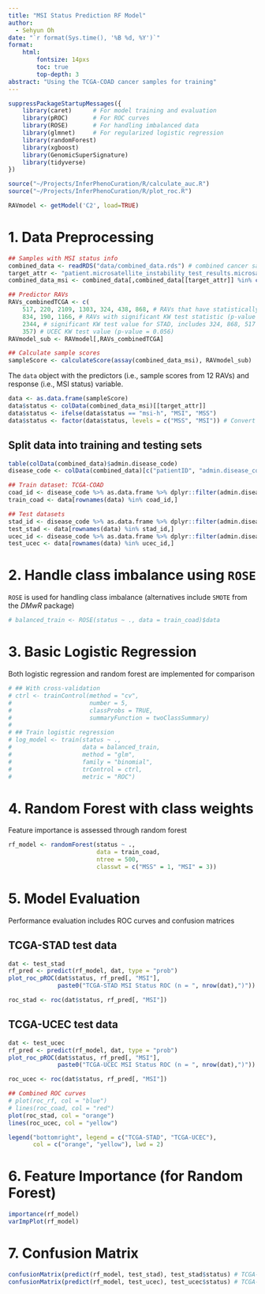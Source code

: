 ```yaml
---
title: "MSI Status Prediction RF Model"
author:
  - Sehyun Oh
date: "`r format(Sys.time(), '%B %d, %Y')`"
format:
    html:
        fontsize: 14pxs
        toc: true
        top-depth: 3
abstract: "Using the TCGA-COAD cancer samples for training"
---
```


```r
suppressPackageStartupMessages({
    library(caret)      # For model training and evaluation
    library(pROC)       # For ROC curves
    library(ROSE)       # For handling imbalanced data
    library(glmnet)     # For regularized logistic regression
    library(randomForest)
    library(xgboost)
    library(GenomicSuperSignature)
    library(tidyverse)
})

source("~/Projects/InferPhenoCuration/R/calculate_auc.R")
source("~/Projects/InferPhenoCuration/R/plot_roc.R")
```

```r
RAVmodel <- getModel('C2', load=TRUE)
```

# 1. Data Preprocessing

```r
## Samples with MSI status info
combined_data <- readRDS("data/combined_data.rds") # combined cancer samples from three TCGA datasets
target_attr <- "patient.microsatellite_instability_test_results.microsatellite_instability_test_result.mononucleotide_and_dinucleotide_marker_panel_analysis_status"
combined_data_msi <- combined_data[,combined_data[[target_attr]] %in% c("msi-h", "mss")]

## Predictor RAVs
RAVs_combinedTCGA <- c(
    517, 220, 2109, 1303, 324, 438, 868, # RAVs that have statistically significant pairwise wilcoxon p-values of mss vs msi-h
    834, 190, 1166, # RAVs with significant KW test statistic (p-value < 0.05) for COAD
    2344, # significant KW test value for STAD, includes 324, 868, 517 above
    357) # UCEC KW test value (p-value = 0.056)
RAVmodel_sub <- RAVmodel[,RAVs_combinedTCGA]

## Calculate sample scores
sampleScore <- calculateScore(assay(combined_data_msi), RAVmodel_sub)
```

The `data` object with the predictors (i.e., sample scores from 12 RAVs) and 
response (i.e., MSI status) variable.

```r
data <- as.data.frame(sampleScore)
data$status <- colData(combined_data_msi)[[target_attr]]
data$status <- ifelse(data$status == "msi-h", "MSI", "MSS")
data$status <- factor(data$status, levels = c("MSS", "MSI")) # Convert outcome to factor
```

## Split data into training and testing sets
```r
table(colData(combined_data)$admin.disease_code)
disease_code <- colData(combined_data)[c("patientID", "admin.disease_code")]

## Train dataset: TCGA-COAD
coad_id <- disease_code %>% as.data.frame %>% dplyr::filter(admin.disease_code == "coad") %>% pull(patientID)
train_coad <- data[rownames(data) %in% coad_id,]

## Test datasets
stad_id <- disease_code %>% as.data.frame %>% dplyr::filter(admin.disease_code == "stad") %>% pull(patientID)
test_stad <- data[rownames(data) %in% stad_id,]
ucec_id <- disease_code %>% as.data.frame %>% dplyr::filter(admin.disease_code == "ucec") %>% pull(patientID)
test_ucec <- data[rownames(data) %in% ucec_id,]
```



# 2. Handle class imbalance using `ROSE`
`ROSE` is used for handling class imbalance (alternatives include `SMOTE` from the *DMwR* package)

```r
# balanced_train <- ROSE(status ~ ., data = train_coad)$data
```


# 3. Basic Logistic Regression
Both logistic regression and random forest are implemented for comparison

```r
# ## With cross-validation
# ctrl <- trainControl(method = "cv", 
#                      number = 5,
#                      classProbs = TRUE,
#                      summaryFunction = twoClassSummary)
# 
# ## Train logistic regression
# log_model <- train(status ~ .,
#                    data = balanced_train,
#                    method = "glm",
#                    family = "binomial",
#                    trControl = ctrl,
#                    metric = "ROC")
```


# 4. Random Forest with class weights
Feature importance is assessed through random forest

```r
rf_model <- randomForest(status ~ .,
                         data = train_coad,
                         ntree = 500,
                         classwt = c("MSS" = 1, "MSI" = 3))
```


# 5. Model Evaluation
Performance evaluation includes ROC curves and confusion matrices


## TCGA-STAD test data
```r
dat <- test_stad
rf_pred <- predict(rf_model, dat, type = "prob")
plot_roc_pROC(dat$status, rf_pred[, "MSI"], 
              paste0("TCGA-STAD MSI Status ROC (n = ", nrow(dat),")")) # update the plot title

roc_stad <- roc(dat$status, rf_pred[, "MSI"])
```

## TCGA-UCEC test data
```r
dat <- test_ucec
rf_pred <- predict(rf_model, dat, type = "prob")
plot_roc_pROC(dat$status, rf_pred[, "MSI"], 
              paste0("TCGA-UCEC MSI Status ROC (n = ", nrow(dat),")")) # update the plot title

roc_ucec <- roc(dat$status, rf_pred[, "MSI"])
```

```r
## Combined ROC curves
# plot(roc_rf, col = "blue")
# lines(roc_coad, col = "red")
plot(roc_stad, col = "orange")
lines(roc_ucec, col = "yellow")

legend("bottomright", legend = c("TCGA-STAD", "TCGA-UCEC"),
       col = c("orange", "yellow"), lwd = 2)
```




# 6. Feature Importance (for Random Forest)
```r
importance(rf_model)
varImpPlot(rf_model)
```


# 7. Confusion Matrix
```r
confusionMatrix(predict(rf_model, test_stad), test_stad$status) # TCGA-STAD (n = 99)
confusionMatrix(predict(rf_model, test_ucec), test_ucec$status) # TCGA-UCEC (n = 44)
```

